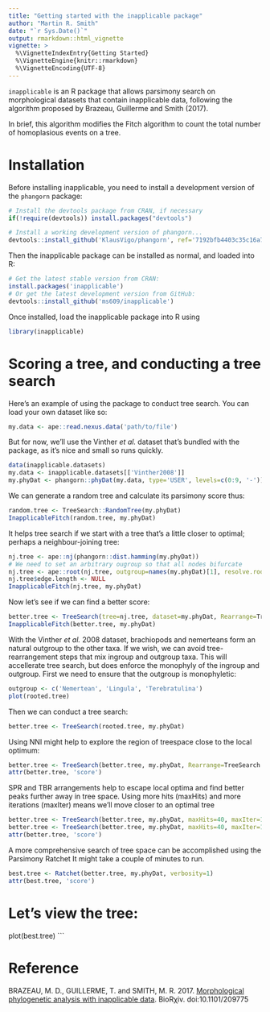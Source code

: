 ```yaml
---
title: "Getting started with the inapplicable package"
author: "Martin R. Smith"
date: "`r Sys.Date()`"
output: rmarkdown::html_vignette
vignette: >
  %\VignetteIndexEntry{Getting Started}
  %\VignetteEngine{knitr::rmarkdown}
  %\VignetteEncoding{UTF-8}
---
```



`inapplicable` is an R package that allows parsimony search on morphological datasets that contain
inapplicable data, following the algorithm proposed by Brazeau, Guillerme and Smith (2017).

In brief, this algorithm modifies the Fitch algorithm to count the total number of homoplasious 
events on a tree.

# Installation
Before installing inapplicable, you need to install a development version of the `phangorn` package:

```r
# Install the devtools package from CRAN, if necessary
if(!require(devtools)) install.packages("devtools")

# Install a working development version of phangorn...
devtools::install_github('KlausVigo/phangorn', ref='7192bfb4403c35c16a7b735160525d272736b061') # 30 Oct 2017
```

Then the inapplicable package can be installed as normal, and loaded into R:

```r
# Get the latest stable version from CRAN:
install.packages('inapplicable')
# Or get the latest development version from GitHub:
devtools::install_github('ms609/inapplicable')
```

Once installed, load the inapplicable package into R using
```r
library(inapplicable)
```

# Scoring a tree, and conducting a tree search

Here's an example of using the package to conduct tree search.
You can load your own dataset like so:

```r
my.data <- ape::read.nexus.data('path/to/file')
```

But for now, we'll use the Vinther _et al._ dataset that's bundled with the package, 
as it's nice and small so runs quickly.

```r
data(inapplicable.datasets)
my.data <- inapplicable.datasets[['Vinther2008']]
my.phyDat <- phangorn::phyDat(my.data, type='USER', levels=c(0:9, '-'))
```

We can generate a random tree and calculate its parsimony score thus:
```r
random.tree <- TreeSearch::RandomTree(my.phyDat)
InapplicableFitch(random.tree, my.phyDat)
```

It helps tree search if we start with a tree that's a little closer to optimal; perhaps a
neighbour-joining tree:
```r
nj.tree <- ape::nj(phangorn::dist.hamming(my.phyDat))
# We need to set an arbitrary ougroup so that all nodes bifurcate
nj.tree <- ape::root(nj.tree, outgroup=names(my.phyDat)[1], resolve.root=TRUE)
nj.tree$edge.length <- NULL
InapplicableFitch(nj.tree, my.phyDat)
```

Now let's see if we can find a better score:
```r
better.tree <- TreeSearch(tree=nj.tree, dataset=my.phyDat, Rearrange=TreeSearch::RootedNNI)
InapplicableFitch(better.tree, my.phyDat)
```

With the Vinther _et al._ 2008 dataset, brachiopods and nemerteans form an natural outgroup to 
the other taxa. 
If we wish, we can avoid tree-rearrangement steps that mix ingroup and outgroup taxa.
This will accellerate tree search, but does enforce the monophyly of the ingroup and outgroup.
First we need to ensure that the outgroup is monophyletic:

```r
outgroup <- c('Nemertean', 'Lingula', 'Terebratulina')
plot(rooted.tree)
```

Then we can conduct a tree search:
```r
better.tree <- TreeSearch(rooted.tree, my.phyDat)
```

Using NNI might help to explore the region of treespace close to the local optimum:
```r
better.tree <- TreeSearch(better.tree, my.phyDat, Rearrange=TreeSearch::RootedNNI)
attr(better.tree, 'score')
```

SPR and TBR arrangements help to escape local optima and find better peaks 
further away in tree space.  Using more hits (maxHits) and more iterations (maxIter)
means we'll move closer to an optimal tree
```r
better.tree <- TreeSearch(better.tree, my.phyDat, maxHits=40, maxIter=100000, Rearrange=TreeSearch::RootedSPR, verbosity=2)
better.tree <- TreeSearch(better.tree, my.phyDat, maxHits=40, maxIter=100000, Rearrange=TreeSearch::RootedTBR, verbosity=2)
attr(better.tree, 'score')
```

A more comprehensive search of tree space can be accomplished using the Parsimony Ratchet
It might take a couple of minutes to run.
```r
best.tree <- Ratchet(better.tree, my.phyDat, verbosity=1)
attr(best.tree, 'score')
```

# Let's view the tree:
plot(best.tree)
```

# Reference

BRAZEAU, M. D., GUILLERME, T. and SMITH, M. R. 2017. [Morphological phylogenetic analysis with inapplicable data](https://www.biorxiv.org/content/early/2017/10/26/209775). BioRχiv. doi:10.1101/209775
